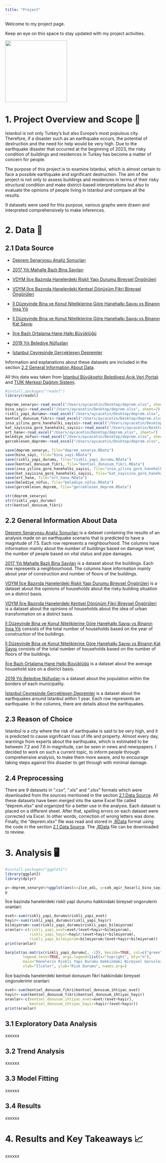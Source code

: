 ```yaml
---
title: "Project"
---
```


Welcome to my project page.

Keep an eye on this space to stay updated with my project activities.

![](images/f481ba829592aa98ba4dc6d5d91c330b.gif){fig-align="center" width="200"}

# 1. Project Overview and Scope 🔎

Istanbul is not only Turkey's but also Europe's most populous city. Therefore, if a disaster such as an earthquake occurs, the potential of destruction and the need for help would be very high. Due to the earthquake disaster that occurred at the beginning of 2023, the risky condition of buildings and residences in Turkey has become a matter of concern for people.

The purpose of this project is to examine Istanbul, which is almost certain to face a possible earthquake and significant destruction. The aim of the project is not only to assess buildings and residences in terms of their risky structural condition and make district-based interpretations but also to evaluate the opinions of people living in Istanbul and compare all the results.

9 datasets were used for this purpose, various graphs were drawn and interpreted comprehensively to make inferences.

# 2. Data 📄

## 2.1 Data Source

-   [Deprem Senaryosu Analiz Sonuçları](https://data.ibb.gov.tr/dataset/deprem-senaryosu-analiz-sonuclari/resource/9c3ac492-de4b-4245-b418-7ad3df67a193)

-   [2017 Yılı Mahalle Bazlı Bina Sayıları](https://data.ibb.gov.tr/dataset/mahalle-bazli-bina-analiz-verisi/resource/cef193d5-0bd2-4e8d-8a69-275c50288875)

-   [VDYM İlçe Bazında Hanelerdeki Riskli Yapı Durumu Bireysel Öngörüleri](https://data.ibb.gov.tr/dataset/vdym-ilce-bazinda-hanelerdeki-riskli-yapi-durumu-bireysel-ongoruleri/resource/52fe7088-62f2-4480-8f27-788dee385c9b)

-   [VDYM İlçe Bazında Hanelerdeki Kentsel Dönüşüm Fikri Bireysel Öngörüleri](https://data.ibb.gov.tr/dataset/vdym-ilce-bazinda-hanelerdeki-kentsel-donusum-fikri-bireysel-ongoruleri/resource/2683ee8b-9bc3-45cf-a115-49b285851317)

-   [İl Düzeyinde Bina ve Konut Niteliklerine Göre Hanehalkı Sayısı vs Binanın İnşa Yılı](https://biruni.tuik.gov.tr/medas/)

-   [İl Düzeyinde Bina ve Konut Niteliklerine Göre Hanehalkı Sayısı vs Binanın Kat Sayısı](https://biruni.tuik.gov.tr/medas/)

-   [İlçe Bazlı Ortalama Hane Halkı Büyüklüğü](https://data.ibb.gov.tr/dataset/ilce-bazli-ortalama-hane-halki-buyuklugu/resource/da747beb-df41-474e-aa8a-93d983e69b15)

-   [2019 Yılı Belediye Nüfusları](https://data.ibb.gov.tr/dataset/belediye-nufuslari-veri-seti/resource/c6c9b289-2824-41b3-ab3d-4fd655ed4e24)

-   [İstanbul Çevresinde Gerçekleşen Depremler](https://data.ibb.gov.tr/dataset/istanbul-da-son-bir-yilda-gerceklesen-depremler/resource/32904f60-8091-4dc3-b527-351dca6c1c22)

Information and explanations about these datasets are included in the section [2.2 General Information About Data].

All this data was taken from [İstanbul Büyükşehir Belediyesi Açık Veri Portalı](https://data.ibb.gov.tr/dataset) and [TÜİK Merkezi Dağıtım Sistemi](https://biruni.tuik.gov.tr/medas/).

```r
#install.packages("readxl")
library(readxl)

deprem_senaryo<-read_excel("/Users/aycacetin/Desktop/deprem.xlsx", sheet=1)
bina_sayi<-read_excel("/Users/aycacetin/Desktop/deprem.xlsx", sheet=2)
riskli_yapi_durumu<-read_excel("/Users/aycacetin/Desktop/deprem.xlsx", sheet=3)
kentsel_donusum_fikri<-read_excel("/Users/aycacetin/Desktop/deprem.xlsx", sheet=4)
insa_yilina_gore_hanehalki_sayisi<-read_excel("/Users/aycacetin/Desktop/deprem.xlsx", sheet=5)
kat_sayisina_gore_hanehalki_sayisi<-read_excel("/Users/aycacetin/Desktop/deprem.xlsx", sheet=6)
ort_hane<-read_excel("/Users/aycacetin/Desktop/deprem.xlsx", sheet=7)
belediye_nüfus<-read_excel("/Users/aycacetin/Desktop/deprem.xlsx", sheet=8)
gerceklesen_deprem<-read_excel("/Users/aycacetin/Desktop/deprem.xlsx", sheet=9)

save(deprem_senaryo, file="deprem_senaryo.RData")
save(bina_sayi, file="bina_sayi.RData")
save(riskli_yapi_durumu, file="riskli_yapi_durumu.RData")
save(kentsel_donusum_fikri, file="kentsel_donusum_fikri.RData")
save(insa_yilina_gore_hanehalki_sayisi, file="insa_yilina_gore_hanehalki_sayisi.RData")
save(kat_sayisina_gore_hanehalki_sayisi, file="kat_sayisina_gore_hanehalki_sayisi.RData")
save(ort_hane, file="ort_hane.RData")
save(belediye_nüfus, file="belediye_nüfus.RData")
save(gerceklesen_deprem, file="gerceklesen_deprem.RData")

str(deprem_senaryo)
str(riskli_yapi_durumu)
str(kentsel_donusum_fikri)
```

## 2.2 General Information About Data

[Deprem Senaryosu Analiz Sonuçları](https://data.ibb.gov.tr/dataset/deprem-senaryosu-analiz-sonuclari/resource/9c3ac492-de4b-4245-b418-7ad3df67a193) is a dataset containing the results of an analysis made on an earthquake scenario that is predicted to have a magnitude of 7.5. Each row represents a neighbourhood. The columns have information mainly about the number of buildings based on damage level, the number of people based on vital status and pipe damages.

[2017 Yılı Mahalle Bazlı Bina Sayıları](https://data.ibb.gov.tr/dataset/mahalle-bazli-bina-analiz-verisi/resource/cef193d5-0bd2-4e8d-8a69-275c50288875) is a dataset about the buildings. Each row represents a neighbourhood. The columns have information mainly about year of construction and number of floors of the buildings.

[VDYM İlçe Bazında Hanelerdeki Riskli Yapı Durumu Bireysel Öngörüleri](https://data.ibb.gov.tr/dataset/vdym-ilce-bazinda-hanelerdeki-riskli-yapi-durumu-bireysel-ongoruleri/resource/52fe7088-62f2-4480-8f27-788dee385c9b) is a dataset about the opinions of households about the risky building situation on a district basis.

[VDYM İlçe Bazında Hanelerdeki Kentsel Dönüşüm Fikri Bireysel Öngörüleri](https://data.ibb.gov.tr/dataset/vdym-ilce-bazinda-hanelerdeki-kentsel-donusum-fikri-bireysel-ongoruleri/resource/2683ee8b-9bc3-45cf-a115-49b285851317) is a dataset about the opinions of households about the idea of urban transformation on a district basis.

[İl Düzeyinde Bina ve Konut Niteliklerine Göre Hanehalkı Sayısı vs Binanın İnşa Yılı](https://biruni.tuik.gov.tr/medas/) consists of the total number of households based on the year of construction of the buildings.

[İl Düzeyinde Bina ve Konut Niteliklerine Göre Hanehalkı Sayısı vs Binanın Kat Sayısı](https://biruni.tuik.gov.tr/medas/) consists of the total number of households based on the number of floors of the buildings.

[İlçe Bazlı Ortalama Hane Halkı Büyüklüğü](https://data.ibb.gov.tr/dataset/ilce-bazli-ortalama-hane-halki-buyuklugu/resource/da747beb-df41-474e-aa8a-93d983e69b15) is a dataset about the average household size on a district basis.

[2019 Yılı Belediye Nüfusları](https://data.ibb.gov.tr/dataset/belediye-nufuslari-veri-seti/resource/c6c9b289-2824-41b3-ab3d-4fd655ed4e24) is a dataset about the population within the borders of each municipality.

[İstanbul Çevresinde Gerçekleşen Depremler](https://data.ibb.gov.tr/dataset/istanbul-da-son-bir-yilda-gerceklesen-depremler/resource/32904f60-8091-4dc3-b527-351dca6c1c22) is a dataset about the earthquakes around Istanbul within 1 year. Each row represents an earthquake. In the columns, there are details about the earthquakes.

## 2.3 Reason of Choice

Istanbul is a city where the risk of earthquake is said to be very high, and it is predicted to cause significant loss of life and property. Almost every day, warnings from experts about the earthquake, which is estimated to be between 7.2 and 7.6 in magnitude, can be seen in news and newspapers. I decided to work on such a current topic, to inform people through comprehensive analysis, to make them more aware, and to encourage taking steps against this disaster to get through with minimal damage.

## 2.4 Preprocessing

There are 9 datasets in ".csv", ".xls" and ".xlsx" formats which were downloaded from the sources mentioned in the section [2.1 Data Source]. All these datasets have been merged into the same Excel file called "deprem.xlsx" and organized for a better use in the analysis. Each dataset is placed on a different sheet. After that, spelling errors on each dataset were corrected via Excel. In other words, correction of wrong letters was done. Finally, the "deprem.xlsx" file was read and stored in [.RData](https://github.com/emu-hacettepe-analytics/emu660-spring2024-aycacetin/tree/main) format using the code in the section [2.1 Data Source]. The [.RData](https://github.com/emu-hacettepe-analytics/emu660-spring2024-aycacetin/tree/main) file can be downloaded to review.

# 3. Analysis 🖥️

```r
#install.packages("ggplot2")
library(ggplot2)
library(dplyr)

p<-deprem_senaryo%>%ggplot(aes(x=ilce_adi, y=cok_agir_hasarli_bina_sayisi))+geom_point()
p
```

İlce bazinda hanelerdeki riskli yapi durumu hakkindaki bireysel ongorulerin oranlari:

```r
evet<-sum(riskli_yapi_durumu$riskli_yapi_evet)
hayir<-sum(riskli_yapi_durumu$riskli_yapi_hayir)
bilmiyorum<-sum(riskli_yapi_durumu$riskli_yapi_bilmiyorum)
oranlar<-c(riskli_yapi_evet=evet/(evet+hayir+bilmiyorum), 
           riskli_yapi_hayir=hayir/(evet+hayir+bilmiyorum), 
           riskli_yapi_bilmiyorum=bilmiyorum/(evet+hayir+bilmiyorum))
print(oranlar)

barplot(as.matrix(riskli_yapi_durumu[, -1]), beside=TRUE, col=c("green", "yellow", "red"),
        legend.text=TRUE, args.legend=list(x="topright", bty="n"), 
        main="Hanelerin Riskli Yapi Durumu Hakkindaki Bireysel Gorusleri",
        xlab="Ilceler", ylab="Risk Durumu", names.arg=)
```

İlce bazinda hanelerdeki kentsel donusum fikri hakkindaki bireysel ongorulerinin oranlari:

```r
evet<-sum(kentsel_donusum_fikri$kentsel_donusum_ihtiyac_evet)
hayir<-sum(kentsel_donusum_fikri$kentsel_donusum_ihtiyac_hayir)
oranlar<-c(kentsel_donusum_ihtiyac_evet=evet/(evet+hayir), 
           kentsel_donusum_ihtiyac_hayir=hayir/(evet+hayir))
print(oranlar)
```

## 3.1 Exploratory Data Analysis

xxxxxx

## 3.2 Trend Analysis

xxxxxx

## 3.3 Model Fitting

xxxxxx

## 3.4 Results

xxxxxx

# 4. Results and Key Takeaways 📈

xxxxxx
